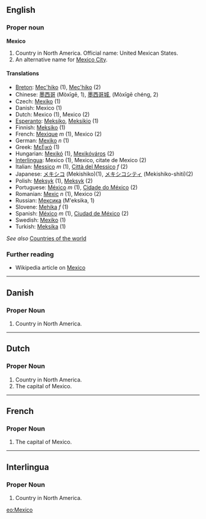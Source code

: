 ==English==

===Proper noun===
'''Mexico'''

# Country in North America. Official name: United Mexican States.
# An alternative name for [[Mexico City]].

====Translations====
*[[Breton]]: [[Mec'hiko]] (1), [[Mec'hiko]] (2)
*Chinese: [[墨西哥]] (Mòxīgē, 1), [[墨西哥城]], (Mòxīgē chéng, 2)
*Czech: [[Mexiko]] (1)
*Danish: Mexico (1)
*Dutch: Mexico (1), Mexico (2)
*[[Esperanto]]: [[Meksiko]], [[Meksikio]] (1)
*Finnish: [[Meksiko]] (1)
*French: [[Mexique]] ''m'' (1), Mexico (2)
*German: [[Mexiko]] ''n'' (1)
*Greek: [[Μεξικό]] (1)
*Hungarian: [[Mexikó]] (1), [[Mexikóváros]] (2)
*[[Interlingua]]: Mexico (1), Mexico, citate de Mexico (2)
*Italian: [[Messico]] ''m'' (1), [[Città del Messico]] ''f'' (2)
*Japanese: [[メキシコ]] (Mekishiko)(1), [[メキシコシティ]] (Mekishiko-shiti)(2)
*Polish: [[Meksyk]] (1), [[Meksyk]] (2)
*Portuguese: [[México]] ''m'' (1), [[Cidade do México]] (2)
*Romanian: [[Mexic]] ''n'' (1), Mexico (2)
*Russian: [[Мексика]] (M'eksika, 1)
*Slovene: [[Mehika]] ''f'' (1)
*Spanish: [[México]] ''m'' (1), [[Ciudad de México]] (2)
*Swedish: [[Mexiko]] (1)
*Turkish: [[Meksika]] (1)

''See also'' [[Countries of the world]]

=== Further reading ===

* Wikipedia article on [[w:Mexico|Mexico]]

----

==Danish==
===Proper Noun===
# Country in North America.

----

==Dutch==
===Proper Noun===
# Country in North America.
# The capital of Mexico.

----

==French==
===Proper Noun===
# The capital of Mexico.

----

==Interlingua==
===Proper Noun===
# Country in North America.

[[eo:Mexico]]